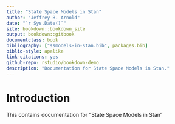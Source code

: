 ```yaml
---
title: "State Space Models in Stan"
author: "Jeffrey B. Arnold"
date: "`r Sys.Date()`"
site: bookdown::bookdown_site
output: bookdown::gitbook
documentclass: book
bibliography: ["ssmodels-in-stan.bib", packages.bib]
biblio-style: apalike
link-citations: yes
github-repo: rstudio/bookdown-demo
description: "Documentation for State Space Models in Stan."
---
```


# Introduction

This contains documentation for "State Space Models in Stan"

```r
```
